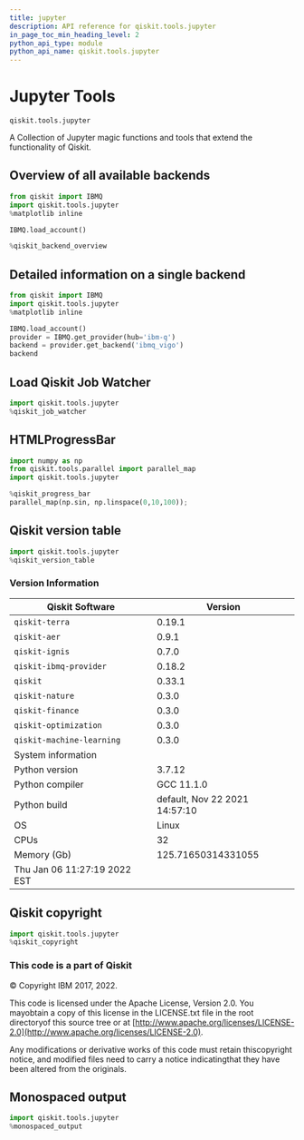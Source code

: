 ```yaml
---
title: jupyter
description: API reference for qiskit.tools.jupyter
in_page_toc_min_heading_level: 2
python_api_type: module
python_api_name: qiskit.tools.jupyter
---
```


<span id="module-qiskit.tools.jupyter" />

<span id="qiskit-tools-jupyter" />

<span id="jupyter-tools-qiskit-tools-jupyter" />

# Jupyter Tools

`qiskit.tools.jupyter`

A Collection of Jupyter magic functions and tools that extend the functionality of Qiskit.

## Overview of all available backends

```python
from qiskit import IBMQ
import qiskit.tools.jupyter
%matplotlib inline

IBMQ.load_account()

%qiskit_backend_overview
```

## Detailed information on a single backend

```python
from qiskit import IBMQ
import qiskit.tools.jupyter
%matplotlib inline

IBMQ.load_account()
provider = IBMQ.get_provider(hub='ibm-q')
backend = provider.get_backend('ibmq_vigo')
backend
```

## Load Qiskit Job Watcher

```python
import qiskit.tools.jupyter
%qiskit_job_watcher
```

## HTMLProgressBar

```python
import numpy as np
from qiskit.tools.parallel import parallel_map
import qiskit.tools.jupyter

%qiskit_progress_bar
parallel_map(np.sin, np.linspace(0,10,100));
```

## Qiskit version table

```python
import qiskit.tools.jupyter
%qiskit_version_table
```

### Version Information

| Qiskit Software              | Version                       |
| ---------------------------- | ----------------------------- |
| `qiskit-terra`               | 0.19.1                        |
| `qiskit-aer`                 | 0.9.1                         |
| `qiskit-ignis`               | 0.7.0                         |
| `qiskit-ibmq-provider`       | 0.18.2                        |
| `qiskit`                     | 0.33.1                        |
| `qiskit-nature`              | 0.3.0                         |
| `qiskit-finance`             | 0.3.0                         |
| `qiskit-optimization`        | 0.3.0                         |
| `qiskit-machine-learning`    | 0.3.0                         |
| System information           |                               |
| Python version               | 3.7.12                        |
| Python compiler              | GCC 11.1.0                    |
| Python build                 | default, Nov 22 2021 14:57:10 |
| OS                           | Linux                         |
| CPUs                         | 32                            |
| Memory (Gb)                  | 125.71650314331055            |
| Thu Jan 06 11:27:19 2022 EST |                               |

## Qiskit copyright

```python
import qiskit.tools.jupyter
%qiskit_copyright
```

### This code is a part of Qiskit

© Copyright IBM 2017, 2022.

This code is licensed under the Apache License, Version 2.0. You mayobtain a copy of this license in the LICENSE.txt file in the root directoryof this source tree or at [http://www.apache.org/licenses/LICENSE-2.0](http://www.apache.org/licenses/LICENSE-2.0).

Any modifications or derivative works of this code must retain thiscopyright notice, and modified files need to carry a notice indicatingthat they have been altered from the originals.

## Monospaced output

```python
import qiskit.tools.jupyter
%monospaced_output
```

